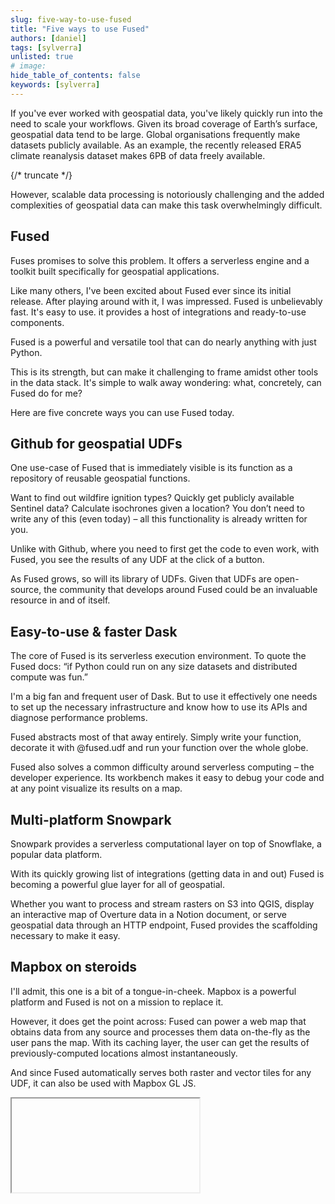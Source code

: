 ```yaml
---
slug: five-way-to-use-fused
title: "Five ways to use Fused"
authors: [daniel]
tags: [sylverra]
unlisted: true
# image:
hide_table_of_contents: false
keywords: [sylverra]
---
```




If you've ever worked with geospatial data, you've likely quickly run into the need to scale your workflows. Given its broad coverage of Earth’s surface, geospatial data tend to be large. Global organisations frequently make datasets publicly available. As an example, the recently released ERA5 climate reanalysis dataset makes 6PB of data freely available.

{/* truncate */}

However, scalable data processing is notoriously challenging and the added complexities of geospatial data can make this task overwhelmingly difficult.

## Fused
Fuses promises to solve this problem. It offers a serverless engine and a toolkit built specifically for geospatial applications.

Like many others, I've been excited about Fused ever since its initial release. After playing around with it, I was impressed. Fused is unbelievably fast. It's easy to use. it provides a host of integrations and ready-to-use components.

Fused is a powerful and versatile tool that can do nearly anything with just Python.

This is its strength, but can make it challenging to frame amidst other tools in the data stack. It's simple to walk away wondering: what, concretely, can Fused do for me?

Here are five concrete ways you can use Fused today.

## Github for geospatial UDFs
One use-case of Fused that is immediately visible is its function as a repository of reusable geospatial functions.

Want to find out wildfire ignition types? Quickly get publicly available Sentinel data? Calculate isochrones given a location? You don’t need to write any of this (even today) – all this functionality is already written for you.

Unlike with Github, where you need to first get the code to even work, with Fused, you see the results of any UDF at the click of a button.

As Fused grows, so will its library of UDFs. Given that UDFs are open-source, the community that develops around Fused could be an invaluable resource in and of itself.




## Easy-to-use & faster Dask
The core of Fused is its serverless execution environment. To quote the Fused docs:
“if Python could run on any size datasets and distributed compute was fun.”

I'm a big fan and frequent user of Dask. But to use it effectively one needs to set up the necessary infrastructure and know how to use its APIs and diagnose performance problems.

Fused abstracts most of that away entirely. Simply write your function, decorate it with @fused.udf and run your function over the whole globe.

Fused also solves a common difficulty around serverless computing – the developer experience. Its workbench makes it easy to debug your code and at any point visualize its results on a map.




## Multi-platform Snowpark
Snowpark provides a serverless computational layer on top of Snowflake, a popular data platform.

With its quickly growing list of integrations (getting data in and out) Fused is becoming a powerful glue layer for all of geospatial.




Whether you want to process and stream rasters on S3 into QGIS, display an interactive map of Overture data in a Notion document, or serve geospatial data through an HTTP endpoint, Fused provides the scaffolding necessary to make it easy.

## Mapbox on steroids
I'll admit, this one is a bit of a tongue-in-cheek. Mapbox is a powerful platform and Fused is not on a mission to replace it.

However, it does get the point across: Fused can power a web map that obtains data from any source and processes them data on-the-fly as the user pans the map. With its caching layer, the user can get the results of previously-computed locations almost instantaneously.

And since Fused automatically serves both raster and vector tiles for any UDF, it can also be used with Mapbox GL JS.



<Iframe
  id="iframe-1"
  code={CODE}
  requirements={[
    "/pyarrow/pyarrow-17.0.0-cp312-cp312-pyodide_2024_0_wasm32.whl",
    "micropip",
    "pyodide-unix-timezones",
    "requests",
    "yarl",
    "pydeck",

  ]}
  url = "https://www.fused.io/workbench#app/s/a"
  height="250px"
/>

Geospatial-first IDE
Of the five, this is the most aspirational usecase. It's also potentially the most impactful.

Fused provides the Workbench, a great web-based IDE. Working with it started changing how I think of developing geospatial applications.



Today, there are two worlds. On one side, the software engineer uses test-driven-development to develop well-designed code in quick iterations. On the other side, the data scientist develops code directly against real data using notebooks and visualizations.

Fused can bring these worlds together. Simply annotating your function as @fused.udf gives you the ability to immediately visualize the results with real data, over any geographic region. Fused Workbench does this, but you equally develop in VSCode switch to QGIS to immediately inspect the results.

By developing your code as a web of stateless UDFs and utilizing @fused.cache, you gain the ability to develop automatically cached pipelines whose results can be inspected in tools like Felt or served with an HTTP endpoint without any added work.

Often the greatest cost of data pipelines is developer time. Fused has the potential to tighten the development feedback loop and catch errors early, reducing the time needed to develop robust data pipelines.

